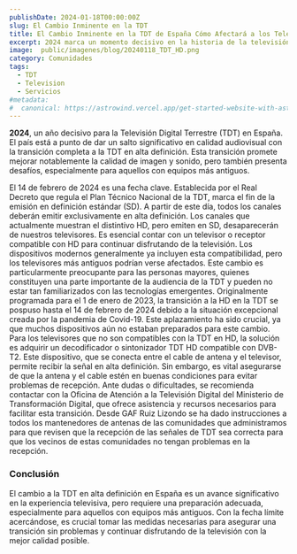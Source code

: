 ```yaml
---
publishDate: 2024-01-18T00:00:00Z
slug: El Cambio Inminente en la TDT
title: El Cambio Inminente en la TDT de España Cómo Afectará a los Televisores y las Fechas Clave
excerpt: 2024 marca un momento decisivo en la historia de la televisión española con la completa transición a la Televisión Digital Terrestre en alta definición. Este avance trae consigo no solo una mejora en la calidad audiovisual, sino también desafíos técnicos y necesidades de adaptación para muchos usuarios. 
image:  public/imagenes/blog/20240118_TDT_HD.png
category: Comunidades
tags:
  - TDT
  - Television
  - Servicios
#metadata:
#  canonical: https://astrowind.vercel.app/get-started-website-with-astro-tailwind-css
---
```



**2024**, un año decisivo para la Televisión Digital Terrestre (TDT) en España. El país está a punto de dar un salto significativo en calidad audiovisual con la transición completa a la TDT en alta definición. Esta transición promete mejorar notablemente la calidad de imagen y sonido, pero también presenta desafíos, especialmente para aquellos con equipos más antiguos.

<DListItem dt="Fecha Límite: 14 de Febrero de 2024">
El 14 de febrero de 2024 es una fecha clave. Establecida por el Real Decreto que regula el Plan Técnico Nacional de la TDT, marca el fin de la emisión en definición estándar (SD). A partir de este día, todos los canales deberán emitir exclusivamente en alta definición. Los canales que actualmente muestran el distintivo HD, pero emiten en SD, desaparecerán de nuestros televisores.
</DListItem>

<DListItem dt="Preparándose para el Cambio">
Es esencial contar con un televisor o receptor compatible con HD para continuar disfrutando de la televisión. Los dispositivos modernos generalmente ya incluyen esta compatibilidad, pero los televisores más antiguos podrían verse afectados. Este cambio es particularmente preocupante para las personas mayores, quienes constituyen una parte importante de la audiencia de la TDT y pueden no estar tan familiarizados con las tecnologías emergentes.
</DListItem>

<DListItem dt="La Pandemia y el Retraso en la Transición">
Originalmente programada para el 1 de enero de 2023, la transición a la HD en la TDT se pospuso hasta el 14 de febrero de 2024 debido a la situación excepcional creada por la pandemia de Covid-19. Este aplazamiento ha sido crucial, ya que muchos dispositivos aún no estaban preparados para este cambio.
</DListItem>

<DListItem dt="Soluciones para Televisores No Compatibles">
Para los televisores que no son compatibles con la TDT en HD, la solución es adquirir un decodificador o sintonizador TDT HD compatible con DVB-T2. Este dispositivo, que se conecta entre el cable de antena y el televisor, permite recibir la señal en alta definición. Sin embargo, es vital asegurarse de que la antena y el cable estén en buenas condiciones para evitar problemas de recepción.
</DListItem>
<DListItem dt="Asistencia y Recursos Disponibles">
Ante dudas o dificultades, se recomienda contactar con la Oficina de Atención a la Televisión Digital del Ministerio de Transformación Digital, que ofrece asistencia y recursos necesarios para facilitar esta transición. Desde GAF Ruiz Lizondo se ha dado instrucciones a todos los mantenedores de antenas de las comunidades que administramos para que revisen que la recepción de las señales de TDT sea correcta para que los vecinos de estas comunidades no tengan problemas en la recepción.
</DListItem>

### Conclusión
El cambio a la TDT en alta definición en España es un avance significativo en la experiencia televisiva, pero requiere una preparación adecuada, especialmente para aquellos con equipos más antiguos. Con la fecha límite acercándose, es crucial tomar las medidas necesarias para asegurar una transición sin problemas y continuar disfrutando de la televisión con la mejor calidad posible.
